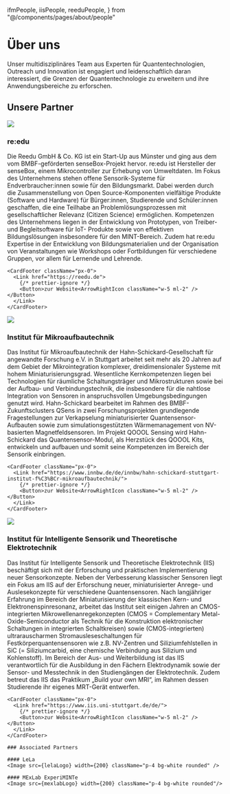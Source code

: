   ifmPeople,
  iisPeople,
  reeduPeople,
} from "@/components/pages/about/people"

# Über uns

Unser multidisziplinäres Team aus Experten für Quantentechnologien, Outreach und Innovation ist engagiert und leidenschaftlich daran interessiert, die Grenzen der Quantentechnologie zu erweitern und ihre Anwendungsbereiche zu erforschen.

## Unsere Partner

<Card>
  <CardContent>

<Image src={reeduLogo} width={200} />

### re:edu

Die Reedu GmbH & Co. KG ist ein Start-Up aus Münster und ging aus dem vom BMBF-geförderten
senseBox-Projekt hervor. re:edu ist Hersteller der senseBox, einem Mikrocontroller
zur Erhebung von Umweltdaten. Im Fokus des Unternehmens stehen offene Sensorik-Systeme
für Endverbraucher:innen sowie für den Bildungsmarkt. Dabei werden durch die Zusammenstellung
von Open Source-Komponenten vielfältige Produkte (Software und Hardware) für Bürger:innen,
Studierende und Schüler:innen geschaffen, die eine Teilhabe an Problemlösungsprozessen
mit gesellschaftlicher Relevanz (Citizen Science) ermöglichen. Kompetenzen des Unternehmens
liegen in der Entwicklung von Prototypen, von Treiber- und Begleitsoftware für IoT-
Produkte sowie von effektiven Bildungslösungen insbesondere für den MINT-Bereich.
Zudem hat re:edu Expertise in der Entwicklung von Bildungsmaterialien und der Organisation
von Veranstaltungen wie Workshops oder Fortbildungen für verschiedene Gruppen, vor
allem für Lernende und Lehrende.

<div className="flex flex-row items-center justify-start my-10 w-full">
  <AnimatedTooltip items={reeduPeople} />
</div>

    <CardFooter className="px-0">
      <Link href="https://reedu.de">
        {/* prettier-ignore */}
        <Button>zur Website<ArrowRightIcon className="w-5 ml-2" /></Button>
      </Link>
    </CardFooter>

  </CardContent>

</Card>

<div className="h-20" />

<Card>
  <CardContent>

<Image src={ifmLogo} width={200} className="rounded-none" />

### Institut für Mikroaufbautechnik

Das Institut für Mikroaufbautechnik der Hahn-Schickard-Gesellschaft für angewandte Forschung e.V. in Stuttgart arbeitet seit mehr als 20 Jahren auf dem Gebiet der Mikrointegration komplexer, dreidimensionaler Systeme mit hohem Miniaturisierungsgrad. Wesentliche Kernkompetenzen liegen bei Technologien für räumliche Schaltungsträger und Mikrostrukturen sowie bei der Aufbau- und Verbindungstechnik, die insbesondere für die nahtlose Integration von Sensoren in anspruchsvollen Umgebungsbedingungen genutzt wird. Hahn-Schickard bearbeitet im Rahmen des BMBF-Zukunftsclusters QSens in zwei Forschungsprojekten grundlegende Fragestellungen zur Verkapselung miniaturisierter Quantensensor-Aufbauten sowie zum simulationsgestützten Wärmemanagement von NV-basierten Magnetfeldsensoren. Im Projekt QOOOL Sensing wird Hahn-Schickard das Quantensensor-Modul, als Herzstück des QOOOL Kits, entwickeln und aufbauen und somit seine Kompetenzen im Bereich der Sensorik einbringen.

<div className="flex flex-row items-center justify-start my-10 w-full">
  <AnimatedTooltip items={ifmPeople} />
</div>

    <CardFooter className="px-0">
      <Link href="https://www.innbw.de/de/innbw/hahn-schickard-stuttgart-institut-f%C3%BCr-mikroaufbautechnik/">
        {/* prettier-ignore */}
        <Button>zur Website<ArrowRightIcon className="w-5 ml-2" /></Button>
      </Link>
    </CardFooter>

  </CardContent>

</Card>

<div className="h-20" />

<Card>
  <CardContent className="pt-6">

<Image src={iisLogo} width={200} className="rounded" />

### Institut für Intelligente Sensorik und Theoretische Elektrotechnik

Das Institut für Intelligente Sensorik und Theoretische Elektrotechnik (IIS) beschäftigt sich mit der Erforschung und praktischen Implementierung neuer Sensorkonzepte. Neben der Verbesserung klassischer Sensoren liegt ein Fokus am IIS auf der Erforschung neuer, miniaturisierter Anrege- und Auslesekonzepte für verschiedene Quantensensoren. Nach langjähriger Erfahrung im Bereich der Miniaturisierung der klassischen Kern- und Elektronenspinresonanz, arbeitet das Institut seit einigen Jahren an CMOS-integrierten Mikrowellenanregekonzepten (CMOS = Complementary Metal-Oxide-Semiconductor als Technik für die Konstruktion elektronischer Schaltungen in integrierten Schaltkreisen) sowie (CMOS-integrierten) ultrarauscharmen Stromausleseschaltungen für Festkörperquantensensoren wie z.B. NV-Zentren und Siliziumfehlstellen in SiC (= Siliziumcarbid, eine chemische Verbindung aus Silizium und Kohlenstoff). Im Bereich der Aus- und Weiterbildung ist das IIS verantwortlich für die Ausbildung in den Fächern Elektrodynamik sowie der Sensor- und Messtechnik in den Studiengängen der Elektrotechnik. Zudem betreut das IIS das Praktikum „Build your own MRI“, im Rahmen dessen Studierende ihr eigenes MRT-Gerät entwerfen.

<div className="flex flex-row items-center justify-start my-10 w-full">
  <AnimatedTooltip items={iisPeople} />
</div>

    <CardFooter className="px-0">
      <Link href="https://www.iis.uni-stuttgart.de/de/">
        {/* prettier-ignore */}
        <Button>zur Website<ArrowRightIcon className="w-5 ml-2" /></Button>
      </Link>
    </CardFooter>

  </CardContent>

</Card>

<div className="h-20" />

<Card>
  <CardContent>

    ### Associated Partners

    #### LeLa
    <Image src={lelaLogo} width={200} className="p-4 bg-white rounded" />

    #### MExLab ExperiMINTe
    <Image src={mexlabLogo} width={200} className="p-4 bg-white rounded"/>

  </CardContent>

</Card>
